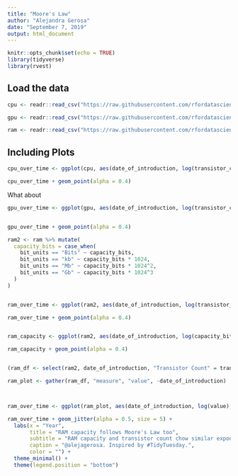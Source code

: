 ```yaml
---
title: "Moore's Law"
author: "Alejandra Gerosa"
date: "September 7, 2019"
output: html_document
---
```


```r
knitr::opts_chunk$set(echo = TRUE)
library(tidyverse)
library(rvest)


```

## Load the data


```r
cpu <- readr::read_csv("https://raw.githubusercontent.com/rfordatascience/tidytuesday/master/data/2019/2019-09-03/cpu.csv")

gpu <- readr::read_csv("https://raw.githubusercontent.com/rfordatascience/tidytuesday/master/data/2019/2019-09-03/gpu.csv")

ram <- readr::read_csv("https://raw.githubusercontent.com/rfordatascience/tidytuesday/master/data/2019/2019-09-03/ram.csv")


```

## Including Plots


```r

cpu_over_time <- ggplot(cpu, aes(date_of_introduction, log(transistor_count), size = area))

cpu_over_time + geom_point(alpha = 0.4)

```

What about 

```r
gpu_over_time <- ggplot(gpu, aes(date_of_introduction, log(transistor_count), size = area))


gpu_over_time + geom_point(alpha = 0.4)

```

```r

ram2 <- ram %>% mutate(
  capacity_bits = case_when(
    bit_units == "Bits" ~ capacity_bits,
    bit_units == "kb" ~ capacity_bits * 1024,
    bit_units == "Mb" ~ capacity_bits * 1024^2,
    bit_units == "Gb" ~ capacity_bits * 1024^3
  )
)


ram_over_time <- ggplot(ram2, aes(date_of_introduction, log(transistor_count)))

ram_over_time + geom_point(alpha = 0.4)


ram_capacity <- ggplot(ram2, aes(date_of_introduction, log(capacity_bits)))

ram_capacity + geom_point(alpha = 0.4)


(ram_df <- select(ram2, date_of_introduction, "Transistor Count" = transistor_count, "Capacity (Bits)" = capacity_bits))

ram_plot <- gather(ram_df, "measure", "value", -date_of_introduction)



ram_over_time <- ggplot(ram_plot, aes(date_of_introduction, log(value), color = measure))

ram_over_time + geom_jitter(alpha = 0.5, size = 5) +
  labs(x = "Year",
       title = "RAM capacity follows Moore's Law too",
       subtitle = "RAM capacity and transistor count chow similar exponential growth over time",
       caption = "@alejagerosa. Inspired by #TidyTuesday.",
       color = "") +
  theme_minimal() +
  theme(legend.position = "bottom")




```
